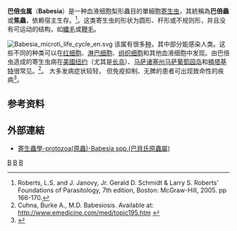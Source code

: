 {{Automatic Taxobox
| taxon = Babesia
| authority = 
| image = Babiesa spp.jpg
| status = 未评估
}}

'''巴倍虫属'''（'''Babesia'''）是一种血液细胞梨形蟲目的單細胞[[寄生虫|寄生虫]]，其統稱為'''巴倍蟲'''或'''焦蟲'''，依赖宿主生存。<ref name="Roberts">Roberts, L.S. and J. Janovy, Jr. Gerald D. Schmidt & Larry S. Roberts’ Foundations of Parasitology, 7th edition, Boston: McGraw-Hill, 2005. pp 166-170.</ref>。这类寄生虫的形状为圆形、杆形或不规则形，并且没有可运动的结构，如[[纖毛|纖毛]]或[[鞭毛|鞭毛]]。

[[File:Babesia_microti_life_cycle_en.svg|thumb]]
该属有很多[[物种|种]]，其中部分能感染人类。这些不同的种类可以在[[红细胞|红细胞]]、[[淋巴细胞|淋巴细胞]]、[[组织细胞|组织细胞]]和其他血液细胞中发现。由巴倍虫造成的寄生虫病在[[美國|美國]][[纽约|纽约]]（尤其是[[长岛_(纽约)|长岛]]）、[[马萨诸塞州|马萨诸塞州]][[马萨葡萄园岛|马萨葡萄园岛]]和[[楠塔基特_(马萨诸塞州)|楠塔基特]]很常见。<ref name="Cuhna">Cuhna, Burke A., M.D. Babesiosis. Available at: http://www.emedicine.com/med/topic195.htm {{Wayback|url=http://www.emedicine.com/med/topic195.htm |date=20081029001448 }}</ref>。 大多发病症状较轻， 但免疫抑制、无脾的患者可出现致命性的疾病<ref>{{cite web |author1=Li Y et al. |url=https://academic.oup.com/ofid/article/7/10/ofaa448/5910422 |publisher=OFID |title=存档副本 |access-date=2021-09-11 |archive-date=2021-09-11 |archive-url=https://web.archive.org/web/20210911015510/https://academic.oup.com/ofid/article/7/10/ofaa448/5910422 |dead-url=no }}</ref>。 

== 参考资料 ==
{{reflist}}
==外部連結==
*[http://smallcollation.blogspot.com/2013/02/protozoa-babesia-spp.html 寄生蟲學-protozoa(原蟲)-Babesia spp.(巴貝氏原蟲屬)] {{Wayback|url=http://smallcollation.blogspot.com/2013/02/protozoa-babesia-spp.html |date=20160305061204 }}
{{Taxonbar|from=Q797656}}

[[Category:寄生虫学|B]]
[[Category:寄生原生动物|B]]
[[Category:巴倍虫属|B]]


{{microbiology-stub}}